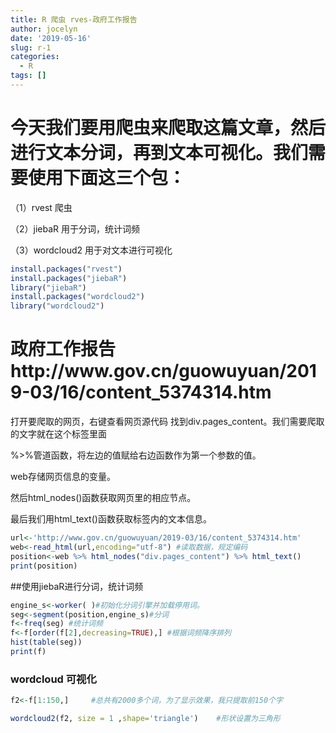 ```yaml
---
title: R 爬虫 rves-政府工作报告
author: jocelyn
date: '2019-05-16'
slug: r-1
categories:
  - R
tags: []
---
```

# 今天我们要用爬虫来爬取这篇文章，然后进行文本分词，再到文本可视化。我们需要使用下面这三个包：

（1）rvest 爬虫

（2）jiebaR 用于分词，统计词频

（3）wordcloud2 用于对文本进行可视化
```r
install.packages("rvest")
install.packages("jiebaR")
library("jiebaR")
install.packages("wordcloud2")
library("wordcloud2")
```

# 政府工作报告 http://www.gov.cn/guowuyuan/2019-03/16/content_5374314.htm
打开要爬取的网页，右键查看网页源代码
找到div.pages_content。我们需要爬取的文字就在这个标签里面

%>%管道函数，将左边的值赋给右边函数作为第一个参数的值。

web存储网页信息的变量。

然后html_nodes()函数获取网页里的相应节点。

最后我们用html_text()函数获取标签内的文本信息。

```r
url<-'http://www.gov.cn/guowuyuan/2019-03/16/content_5374314.htm'
web<-read_html(url,encoding="utf-8") #读取数据，规定编码
position<-web %>% html_nodes("div.pages_content") %>% html_text()
print(position)
```
##使用jiebaR进行分词，统计词频

```r

engine_s<-worker( )#初始化分词引擎并加载停用词。
seg<-segment(position,engine_s)#分词
f<-freq(seg) #统计词频
f<-f[order(f[2],decreasing=TRUE),] #根据词频降序排列
hist(table(seg))
print(f)
```


### wordcloud 可视化

```r
f2<-f[1:150,]     #总共有2000多个词，为了显示效果，我只提取前150个字

wordcloud2(f2, size = 1 ,shape='triangle')    #形状设置为三角形

```



























